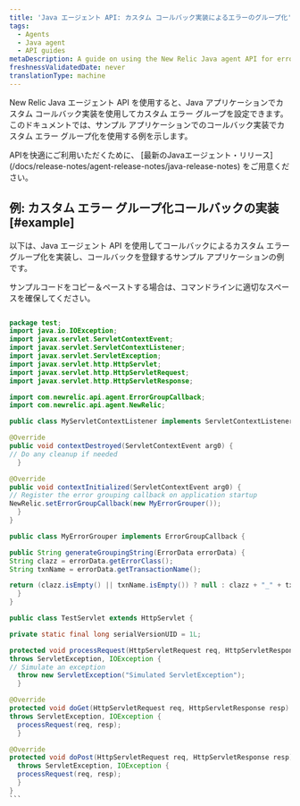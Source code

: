 ```yaml
---
title: 'Java エージェント API: カスタム コールバック実装によるエラーのグループ化'
tags:
  - Agents
  - Java agent
  - API guides
metaDescription: A guide on using the New Relic Java agent API for error grouping with a custom callback implementation.
freshnessValidatedDate: never
translationType: machine
---
```


New Relic Java エージェント API を使用すると、Java アプリケーションでカスタム コールバック実装を使用してカスタム エラー グループを設定できます。このドキュメントでは、サンプル アプリケーションでのコールバック実装でカスタム エラー グループ化を使用する例を示します。

<Callout variant="important">
  APIを快適にご利用いただくために、 [最新のJavaエージェント・リリース](/docs/release-notes/agent-release-notes/java-release-notes) をご用意ください。
</Callout>

## 例: カスタム エラー グループ化コールバックの実装 [#example]

以下は、Java エージェント API を使用してコールバックによるカスタム エラー グループ化を実装し、コールバックを登録するサンプル アプリケーションの例です。

<Callout variant="tip">
  サンプルコードをコピー＆ペーストする場合は、コマンドラインに適切なスペースを確保してください。
</Callout>

````java

package test;
import java.io.IOException;
import javax.servlet.ServletContextEvent;
import javax.servlet.ServletContextListener;
import javax.servlet.ServletException;
import javax.servlet.http.HttpServlet;
import javax.servlet.http.HttpServletRequest;
import javax.servlet.http.HttpServletResponse;

import com.newrelic.api.agent.ErrorGroupCallback;
import com.newrelic.api.agent.NewRelic;

public class MyServletContextListener implements ServletContextListener {

@Override
public void contextDestroyed(ServletContextEvent arg0) {
// Do any cleanup if needed
  }

@Override
public void contextInitialized(ServletContextEvent arg0) {
// Register the error grouping callback on application startup
NewRelic.setErrorGroupCallback(new MyErrorGrouper());
  }
}

public class MyErrorGrouper implements ErrorGroupCallback {

public String generateGroupingString(ErrorData errorData) {
String clazz = errorData.getErrorClass();
String txnName = errorData.getTransactionName();

return (clazz.isEmpty() || txnName.isEmpty()) ? null : clazz + "_" + txnName;
  }
}

public class TestServlet extends HttpServlet {

private static final long serialVersionUID = 1L;

protected void processRequest(HttpServletRequest req, HttpServletResponse resp)
throws ServletException, IOException {
// Simulate an exception
  throw new ServletException("Simulated ServletException");
  }

@Override
protected void doGet(HttpServletRequest req, HttpServletResponse resp)
throws ServletException, IOException {
  processRequest(req, resp);
  }

@Override
protected void doPost(HttpServletRequest req, HttpServletResponse resp)
  throws ServletException, IOException {
  processRequest(req, resp);
  }
}
```
````

